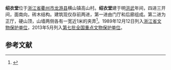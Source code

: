 {{文物保护单位
| 级别 = 全国
| 图片 = 
| 名称 = 绍衣堂和横山塔
| 子项 = 绍衣堂
| 编号 = 7-1008-3-306
| 分类 = 古建筑
| 时代 = [[明朝|明]]
| 所在 = [[浙江省|浙江省]][[龙游县|龙游县]]
| 登录 = 2013年3月
| Cat = 浙江全国重点文物保护单位
}}

'''绍衣堂'''位于[[浙江省|浙江省]][[衢州市|衢州市]][[龙游县|龙游县]]横山镇高山村。'''绍衣堂'''建于明[[洪武|洪武]]年间，四进三开间，面南向，砖木结构。建筑现仅存前两进，第一进由门厅和后廊组成。第二进为正厅，硬山顶，山墙两侧各有一宽近1米的夹弄<ref>{{cite web |url=http://www.zjww.gov.cn/unit/2006-03-01/55797966.shtml |language= |title=绍衣堂（包括横山塔） |publisher=浙江省文物局 |date= |accessdate= |archive-url=https://web.archive.org/web/20160624031126/http://zjww.gov.cn/unit/2006-03-01/55797966.shtml |archive-date=2016-06-24 |dead-url=yes }}</ref>。1989年12月12日列入[[浙江省文物保护单位|浙江省文物保护单位]]，2013年5月列入[[第七批全国重点文物保护单位|第七批全国重点文物保护单位]]。




==参考文献==
{{reflist}}
{{浙江全国重点文物保护单位}}